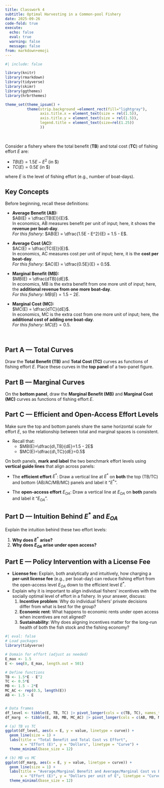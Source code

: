 ```yaml
---
title: Classwork 4
subtitle: Optimal Harvesting in a Common-pool Fishery
date: 2025-09-26
code-fold: true
execute: 
  echo: false
  eval: true
  warning: false
  message: false
from: markdown+emoji
---
```

```r
#| include: false

library(knitr)
library(rmarkdown)
library(tidyverse)
library(skimr)
library(ggthemes)
library(hrbrthemes)

theme_set(theme_ipsum() +
          theme(strip.background =element_rect(fill="lightgray"),
                axis.title.x = element_text(size = rel(1.5)),
                axis.title.y = element_text(size = rel(1.5)),
                legend.title = element_text(size=rel(1.25))
                ))
```


<br>

Consider a fishery where the total benefit (**TB**) and total cost (**TC**) of fishing effort $E$ are:

- $TB(E)=1.5E - E^{2}$ (in \$)
- $TC(E)=0.5E$ (in \$)

where $E$ is the level of fishing effort (e.g., number of boat-days).

## Key Concepts

Before beginning, recall these definitions:

- **Average Benefit (AB):**  
  $AB(E) = \dfrac{TB(E)}{E}$.  
  In economics, AB measures benefit per unit of input; here, it shows the **revenue per boat-day**.  
  *For this fishery:* $AB(E) = \dfrac{1.5E - E^2}{E} = 1.5 - E$.  

- **Average Cost (AC):**  
  $AC(E) = \dfrac{TC(E)}{E}$.  
  In economics, AC measures cost per unit of input; here, it is the **cost per boat-day**.  
  *For this fishery:* $AC(E) = \dfrac{0.5E}{E} = 0.5$.  

- **Marginal Benefit (MB):**  
  $MB(E) = \dfrac{dTB}{dE}$.  
  In economics, MB is the extra benefit from one more unit of input; here, the **additional revenue from one more boat-day**.  
  *For this fishery:* $MB(E) = 1.5 - 2E$.  

- **Marginal Cost (MC):**  
  $MC(E) = \dfrac{dTC}{dE}$.  
  In economics, MC is the extra cost from one more unit of input; here, the **additional cost of adding one boat-day**.  
  *For this fishery:* $MC(E) = 0.5$.  
  
<br>

## Part A — Total Curves
Draw the **Total Benefit (TB)** and **Total Cost (TC)** curves as functions of fishing effort $E$.  Place these curves in the **top panel** of a two-panel figure.

## Part B — Marginal Curves
On the **bottom panel**, draw the **Marginal Benefit (MB)** and **Marginal Cost (MC)** curves as functions of fishing effort $E$.  

## Part C — Efficient and Open-Access Effort Levels
Make sure the top and bottom panels share the same horizontal scale for effort $E$, so the relationship between total and marginal spaces is consistent.

- Recall that:
  - $MB(E)=\dfrac{d\,TB}{dE}=1.5 - 2E$
  - $MC(E)=\dfrac{d\,TC}{dE}=0.5$

On both panels, **mark and label** the two benchmark effort levels using **vertical guide lines** that align across panels:

- The **efficient effort** $E^*$:
  Draw a vertical line at $E^*$ on **both** the top (TB/TC) and bottom (AB/AC/MB/MC) panels and label it “$E^*$”.

- The **open-access effort** $E_{OA}$:
  Draw a vertical line at $E_{OA}$ on **both** panels and label it “$E_{OA}$”.


## Part D — Intuition Behind $E^*$ and $E_{OA}$
Explain the intuition behind these two effort levels:

1. **Why does $E^*$ arise?**  
2. **Why does $E_{OA}$ arise under open access?**  


## Part E — Policy Intervention with a License Fee
- **License fee:** Explain, both analytically and intuitively, how charging a **per-unit license fee** (e.g., per boat-day) can reduce fishing effort from the open-access level $E_{OA}$ down to the efficient level $E^*$.  
- Explain why it is important to align individual fishers’ incentives with the socially optimal level of effort in a fishery. In your answer, discuss:
	1.	**Incentive problem**: Why do individual fishers’ private decisions differ from what is best for the group?
	2.	**Economic rent**: What happens to economic rents under open access when incentives are not aligned?
	3.	**Sustainability**: Why does aligning incentives matter for the long-run health of both the fish stock and the fishing economy?

```r
#| eval: false
# Load packages
library(tidyverse)

# Domain for effort (adjust as needed)
E_max <- 1.5
E <- seq(0, E_max, length.out = 501)

# Define functions
TB <- 1.5*E - E^2
TC <- 0.5*E
MB <- 1.5 - 2*E
MC_AC <- rep(0.5, length(E))
AB <- 1.5 - E


# Data frames
df_level <- tibble(E, TB, TC) |> pivot_longer(cols = c(TB, TC), names_to = "curve", values_to = "value")
df_marg  <- tibble(E, AB, MB, MC_AC) |> pivot_longer(cols = c(AB, MB, MC_AC), names_to = "curve", values_to = "value") |> mutate(curve = ifelse(curve == 'MC_AC', 'AC & MC', curve))

# (a) TB vs TC
ggplot(df_level, aes(x = E, y = value, linetype = curve)) +
  geom_line(size = 1) +
  labs(title = "Total Benefit and Total Cost vs Effort",
       x = "Effort (E)", y = "Dollars", linetype = "Curve") +
  theme_minimal(base_size = 12)

# (b) MB vs MC
ggplot(df_marg, aes(x = E, y = value, linetype = curve)) +
  geom_line(size = 1) +
  labs(title = "Average/Marginal Benefit and Average/Marginal Cost vs Effort",
       x = "Effort (E)", y = "Dollars per unit of E", linetype = "Curve") +
  theme_minimal(base_size = 12)
```


